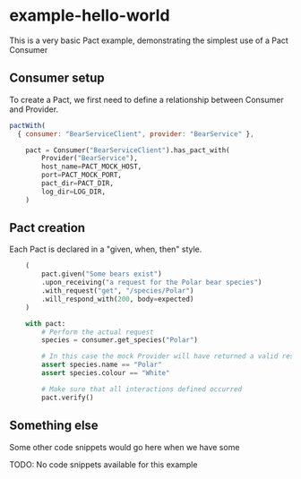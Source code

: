 
# example-hello-world

This is a very basic Pact example, demonstrating the simplest use of a Pact Consumer

## Consumer setup

To create a Pact, we first need to define a relationship between Consumer and Provider.

<Tabs>
<TabItem value="js-v2" label="js-v2">

```js
pactWith(
  { consumer: "BearServiceClient", provider: "BearService" },
```
</TabItem>
<TabItem value="python-v2" label="python-v2">

```python
    pact = Consumer("BearServiceClient").has_pact_with(
        Provider("BearService"),
        host_name=PACT_MOCK_HOST,
        port=PACT_MOCK_PORT,
        pact_dir=PACT_DIR,
        log_dir=LOG_DIR,
    )
```
</TabItem>
</Tabs>

## Pact creation

Each Pact is declared in a "given, when, then" style.

<Tabs>
<TabItem value="python-v2" label="python-v2">

```python
    (
        pact.given("Some bears exist")
        .upon_receiving("a request for the Polar bear species")
        .with_request("get", "/species/Polar")
        .will_respond_with(200, body=expected)
    )

    with pact:
        # Perform the actual request
        species = consumer.get_species("Polar")

        # In this case the mock Provider will have returned a valid response
        assert species.name == "Polar"
        assert species.colour == "White"

        # Make sure that all interactions defined occurred
        pact.verify()
```
</TabItem>
</Tabs>

## Something else

Some other code snippets would go here when we have some

<Tabs>
<TabItem value="None available" label="None available">

TODO: No code snippets available for this example
</TabItem>
</Tabs>
